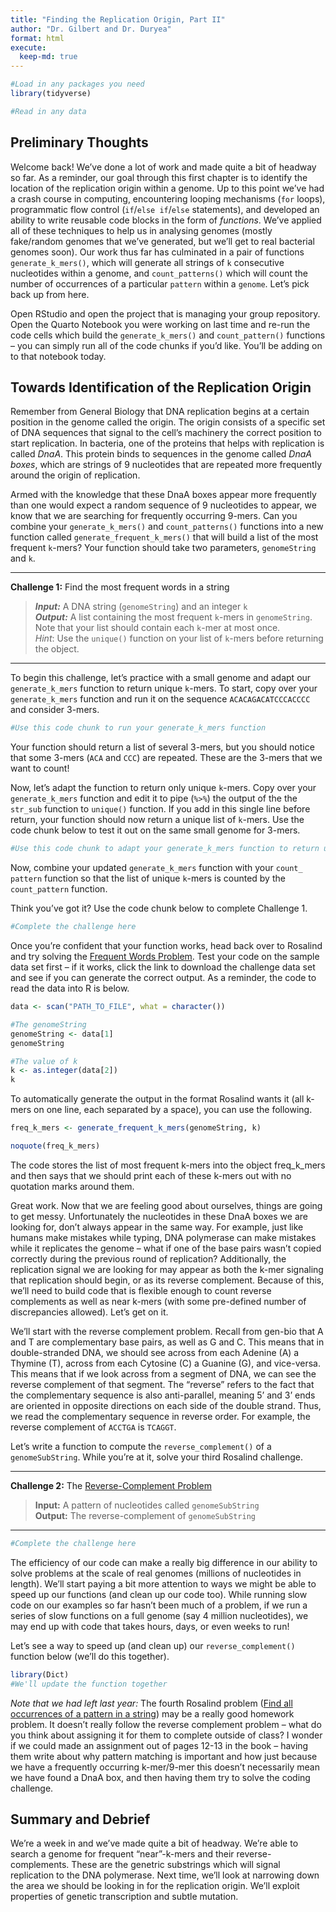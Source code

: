```yaml
---
title: "Finding the Replication Origin, Part II"
author: "Dr. Gilbert and Dr. Duryea"
format: html
execute:
  keep-md: true
---
```


```r
#Load in any packages you need
library(tidyverse)

#Read in any data

```

## Preliminary Thoughts

Welcome back! We've done a lot of work and made quite a bit of headway so far. As a reminder, our goal through this first chapter is to identify the location of the replication origin within a genome. Up to this point we've had a crash course in computing, encountering looping mechanisms (`for` loops), programmatic flow control (`if`/`else if`/`else` statements), and developed an ability to write reusable code blocks in the form of *functions*. We've applied all of these techniques to help us in analysing genomes (mostly fake/random genomes that we've generated, but we'll get to real bacterial genomes soon). Our work thus far has culminated in a pair of functions `generate_k_mers()`, which will generate all strings of `k` consecutive nucleotides within a genome, and `count_patterns()` which will count the number of occurrences of a particular `pattern` within a `genome`. Let's pick back up from here.

Open RStudio and open the project that is managing your group repository. Open the Quarto Notebook you were working on last time and re-run the code cells which build the `generate_k_mers()` and `count_pattern()` functions -- you can simply run all of the code chunks if you'd like. You'll be adding on to that notebook today.

## Towards Identification of the Replication Origin

Remember from General Biology that DNA replication begins at a certain position in the genome called the origin. The origin consists of a specific set of DNA sequences that signal to the cell's machinery the correct position to start replication. In bacteria, one of the proteins that helps with replication is called *DnaA*. This protein binds to sequences in the genome called *DnaA boxes*, which are strings of 9 nucleotides that are repeated more frequently around the origin of replication.

Armed with the knowledge that these DnaA boxes appear more frequently than one would expect a random sequence of 9 nucleotides to appear, we know that we are searching for frequently occurring 9-mers. Can you combine your `generate_k_mers()` and `count_patterns()` functions into a new function called `generate_frequent_k_mers()` that will build a list of the most frequent `k`-mers? Your function should take two parameters, `genomeString` and `k`.

------------------------------------------------------------------------

**Challenge 1:** Find the most frequent words in a string

> ***Input:*** A DNA string (`genomeString`) and an integer `k`\
> ***Output:*** A list containing the most frequent `k`-mers in `genomeString`. Note that your list should contain each `k`-mer at most once.\
> *Hint*: Use the `unique()` function on your list of `k`-mers before returning the object.

------------------------------------------------------------------------

To begin this challenge, let's practice with a small genome and adapt our `generate_k_mers` function to return unique `k`-mers. To start, copy over your `generate_k_mers` function and run it on the sequence `ACACAGACATCCCACCCC` and consider 3-mers.

```r
#Use this code chunk to run your generate_k_mers function
```

Your function should return a list of several 3-mers, but you should notice that some 3-mers (`ACA` and `CCC`) are repeated. These are the 3-mers that we want to count!

Now, let's adapt the function to return only unique `k`-mers. Copy over your `generate_k_mers` function and edit it to pipe (`%>%`) the output of the the `str_sub` function to `unique()` function. If you add in this single line before return, your function should now return a unique list of `k`-mers. Use the code chunk below to test it out on the same small genome for 3-mers.

```r
#Use this code chunk to adapt your generate_k_mers function to return unique k-mers and run it on ACACAGACATCCCACCCC for 3-mers.
```

Now, combine your updated `generate_k_mers` function with your `count_ pattern` function so that the list of unique `k`-mers is counted by the `count_pattern` function.

Think you've got it? Use the code chunk below to complete Challenge 1.

```r
#Complete the challenge here
```

Once you're confident that your function works, head back over to Rosalind and try solving the [Frequent Words Problem](http://rosalind.info/problems/ba1b/){target="_blank"}. Test your code on the sample data set first -- if it works, click the link to download the challenge data set and see if you can generate the correct output. As a reminder, the code to read the data into R is below.

```r
data <- scan("PATH_TO_FILE", what = character())

#The genomeString
genomeString <- data[1]
genomeString

#The value of k
k <- as.integer(data[2])
k
```

To automatically generate the output in the format Rosalind wants it (all k-mers on one line, each separated by a space), you can use the following.

```r
freq_k_mers <- generate_frequent_k_mers(genomeString, k)

noquote(freq_k_mers)
```

The code stores the list of most frequent k-mers into the object freq_k\_mers and then says that we should print each of these k-mers out with no quotation marks around them.

Great work. Now that we are feeling good about ourselves, things are going to get messy. Unfortunately the nucleotides in these DnaA boxes we are looking for, don't always appear in the same way. For example, just like humans make mistakes while typing, DNA polymerase can make mistakes while it replicates the genome -- what if one of the base pairs wasn't copied correctly during the previous round of replication? Additionally, the replication signal we are looking for may appear as both the k-mer signaling that replication should begin, or as its reverse complement. Because of this, we'll need to build code that is flexible enough to count reverse complements as well as near k-mers (with some pre-defined number of discrepancies allowed). Let's get on it.

We'll start with the reverse complement problem. Recall from gen-bio that A and T are complementary base pairs, as well as G and C. This means that in double-stranded DNA, we should see across from each Adenine (A) a Thymine (T), across from each Cytosine (C) a Guanine (G), and vice-versa. This means that if we look across from a segment of DNA, we can see the reverse complement of that segment. The "reverse" refers to the fact that the complementary sequence is also anti-parallel, meaning 5' and 3' ends are oriented in opposite directions on each side of the double strand. Thus, we read the complementary sequence in reverse order. For example, the reverse complement of `ACCTGA` is `TCAGGT`.

Let's write a function to compute the `reverse_complement()` of a `genomeSubString`. While you're at it, solve your third Rosalind challenge.

------------------------------------------------------------------------

**Challenge 2:** The [Reverse-Complement Problem](http://rosalind.info/problems/ba1c/){target="_blank"}

> **Input:** A pattern of nucleotides called `genomeSubString`\
> **Output:** The reverse-complement of `genomeSubString`

------------------------------------------------------------------------

```r
#Complete the challenge here
```

The efficiency of our code can make a really big difference in our ability to solve problems at the scale of real genomes (millions of nucleotides in length). We'll start paying a bit more attention to ways we might be able to speed up our functions (and clean up our code too). While running slow code on our examples so far hasn't been much of a problem, if we run a series of slow functions on a full genome (say 4 million nucleotides), we may end up with code that takes hours, days, or even weeks to run!

Let's see a way to speed up (and clean up) our `reverse_complement()` function below (we'll do this together).

```r
library(Dict)
#We'll update the function together
```

*Note that we had left last year:* The fourth Rosalind problem ([Find all occurrences of a pattern in a string](https://rosalind.info/problems/ba1d/){target="_blank"}) may be a really good homework problem. It doesn't really follow the reverse complement problem -- what do you think about assigning it for them to complete outside of class? I wonder if we could made an assignment out of pages 12-13 in the book -- having them write about why pattern matching is important and how just because we have a frequently occurring k-mer/9-mer this doesn't necessarily mean we have found a DnaA box, and then having them try to solve the coding challenge.

## Summary and Debrief

We're a week in and we've made quite a bit of headway. We're able to search a genome for frequent "near"-k-mers and their reverse-complements. These are the genetric substrings which will signal replication to the DNA polymerase. Next time, we'll look at narrowing down the area we should be looking in for the replication origin. We'll exploit properties of genetic transcription and subtle mutation.
